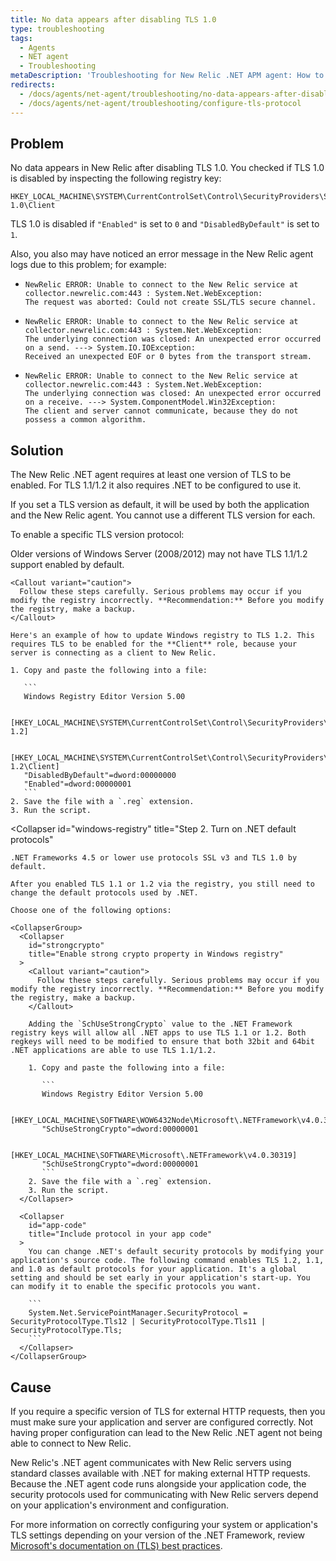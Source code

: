 ```yaml
---
title: No data appears after disabling TLS 1.0
type: troubleshooting
tags:
  - Agents
  - NET agent
  - Troubleshooting
metaDescription: 'Troubleshooting for New Relic .NET APM agent: How to configure your TLS protocol preferences for your .NET application and environment.'
redirects:
  - /docs/agents/net-agent/troubleshooting/no-data-appears-after-disabling-tls-10
  - /docs/agents/net-agent/troubleshooting/configure-tls-protocol
---
```


## Problem

No data appears in New Relic after disabling TLS 1.0. You checked if TLS 1.0 is disabled by inspecting the following registry key:

```
HKEY_LOCAL_MACHINE\SYSTEM\CurrentControlSet\Control\SecurityProviders\SCHANNEL\Protocols\TLS 1.0\Client
```

TLS 1.0 is disabled if `"Enabled"` is set to `0` and `"DisabledByDefault"` is set to `1`.

Also, you also may have noticed an error message in the New Relic agent logs due to this problem; for example:

* ```
  NewRelic ERROR: Unable to connect to the New Relic service at collector.newrelic.com:443 : System.Net.WebException: 
  The request was aborted: Could not create SSL/TLS secure channel.
  ```
* ```
  NewRelic ERROR: Unable to connect to the New Relic service at collector.newrelic.com:443 : System.Net.WebException: 
  The underlying connection was closed: An unexpected error occurred on a send. ---> System.IO.IOException: 
  Received an unexpected EOF or 0 bytes from the transport stream.
  ```
* ```
  NewRelic ERROR: Unable to connect to the New Relic service at collector.newrelic.com:443 : System.Net.WebException: 
  The underlying connection was closed: An unexpected error occurred on a receive. ---> System.ComponentModel.Win32Exception: 
  The client and server cannot communicate, because they do not possess a common algorithm.
  ```

## Solution

The New Relic .NET agent requires at least one version of TLS to be enabled. For TLS 1.1/1.2 it also requires .NET to be configured to use it.

<Callout variant="important">
  If you set a TLS version as default, it will be used by both the application and the New Relic agent. You cannot use a different TLS version for each.
</Callout>

To enable a specific TLS version protocol:

<CollapserGroup>
  <Collapser
    id="windows-registry"
    title="Step 1. Enable TLS protocols in Windows registry."
  >
    Older versions of Windows Server (2008/2012) may not have TLS 1.1/1.2 support enabled by default.

    <Callout variant="caution">
      Follow these steps carefully. Serious problems may occur if you modify the registry incorrectly. **Recommendation:** Before you modify the registry, make a backup.
    </Callout>

    Here's an example of how to update Windows registry to TLS 1.2. This requires TLS to be enabled for the **Client** role, because your server is connecting as a client to New Relic.

    1. Copy and paste the following into a file:

       ```
       Windows Registry Editor Version 5.00

       [HKEY_LOCAL_MACHINE\SYSTEM\CurrentControlSet\Control\SecurityProviders\SCHANNEL\Protocols\TLS 1.2]

       [HKEY_LOCAL_MACHINE\SYSTEM\CurrentControlSet\Control\SecurityProviders\SCHANNEL\Protocols\TLS 1.2\Client]
       "DisabledByDefault"=dword:00000000
       "Enabled"=dword:00000001
       ```
    2. Save the file with a `.reg` extension.
    3. Run the script.
  </Collapser>

  <Collapser
    id="windows-registry"
    title="Step 2. Turn on .NET default protocols"
  >
    .NET Frameworks 4.5 or lower use protocols SSL v3 and TLS 1.0 by default.

    After you enabled TLS 1.1 or 1.2 via the registry, you still need to change the default protocols used by .NET.

    Choose one of the following options:

    <CollapserGroup>
      <Collapser
        id="strongcrypto"
        title="Enable strong crypto property in Windows registry"
      >
        <Callout variant="caution">
          Follow these steps carefully. Serious problems may occur if you modify the registry incorrectly. **Recommendation:** Before you modify the registry, make a backup.
        </Callout>

        Adding the `SchUseStrongCrypto` value to the .NET Framework registry keys will allow all .NET apps to use TLS 1.1 or 1.2. Both regkeys will need to be modified to ensure that both 32bit and 64bit .NET applications are able to use TLS 1.1/1.2.

        1. Copy and paste the following into a file:

           ```
           Windows Registry Editor Version 5.00

           [HKEY_LOCAL_MACHINE\SOFTWARE\WOW6432Node\Microsoft\.NETFramework\v4.0.30319] 
           "SchUseStrongCrypto"=dword:00000001

           [HKEY_LOCAL_MACHINE\SOFTWARE\Microsoft\.NETFramework\v4.0.30319]
           "SchUseStrongCrypto"=dword:00000001
           ```
        2. Save the file with a `.reg` extension.
        3. Run the script.
      </Collapser>

      <Collapser
        id="app-code"
        title="Include protocol in your app code"
      >
        You can change .NET's default security protocols by modifying your application's source code. The following command enables TLS 1.2, 1.1, and 1.0 as default protocols for your application. It's a global setting and should be set early in your application's start-up. You can modify it to enable the specific protocols you want.

        ```
        System.Net.ServicePointManager.SecurityProtocol = SecurityProtocolType.Tls12 | SecurityProtocolType.Tls11 | SecurityProtocolType.Tls;
        ```
      </Collapser>
    </CollapserGroup>
  </Collapser>
</CollapserGroup>

## Cause

If you require a specific version of TLS for external HTTP requests, then you must make sure your application and server are configured correctly. Not having proper configuration can lead to the New Relic .NET agent not being able to connect to New Relic.

New Relic's .NET agent communicates with New Relic servers using standard classes available with .NET for making external HTTP requests. Because the .NET agent code runs alongside your application code, the security protocols used for communicating with New Relic servers depend on your application's environment and configuration.

For more information on correctly configuring your system or application's TLS settings depending on your version of the .NET Framework, review [Microsoft's documentation on (TLS) best practices](https://docs.microsoft.com/en-us/dotnet/framework/network-programming/tls).
